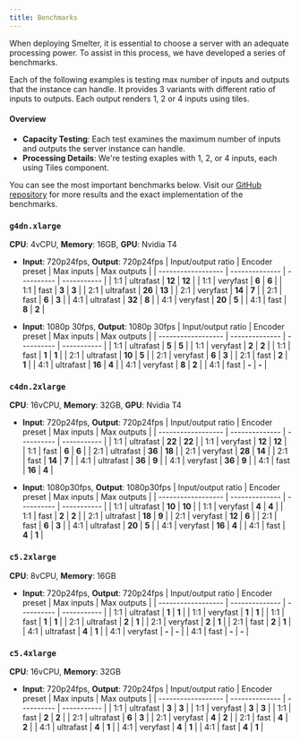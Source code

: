 ```yaml
---
title: Benchmarks
---
```



When deploying Smelter, it is essential to choose a server with an adequate processing power. To assist in this process, we have developed a series of benchmarks.

Each of the following examples is testing max number of inputs and outputs that the instance can handle. It provides 3 variants with different ratio of inputs to outputs. Each output renders 1, 2 or 4 inputs using tiles.

#### Overview

- **Capacity Testing**: Each test examines the maximum number of inputs and outputs the server instance can handle.
- **Processing Details**: We're testing exaples with 1, 2, or 4 inputs, each using Tiles component.

You can see the most important benchmarks below. Visit our [GitHub repository](https://github.com/software-mansion/smelter/tree/master/integration_tests/benchmarks) for more results and the exact implementation of the benchmarks.

### `g4dn.xlarge`

**CPU**: 4vCPU, **Memory**: 16GB, **GPU**: Nvidia T4

- **Input**: 720p24fps, **Output**: 720p24fps
  | Input/output ratio | Encoder preset | Max inputs | Max outputs |
  | ------------------ | -------------- | ---------- | ----------- |
  | 1:1 | ultrafast | **12** | **12** |
  | 1:1 | veryfast | **6** | **6** |
  | 1:1 | fast | **3** | **3** |
  | 2:1 | ultrafast | **26** | **13** |
  | 2:1 | veryfast | **14** | **7** |
  | 2:1 | fast | **6** | **3** |
  | 4:1 | ultrafast | **32** | **8** |
  | 4:1 | veryfast | **20** | **5** |
  | 4:1 | fast | **8** | **2** |

- **Input**: 1080p 30fps, **Output**: 1080p 30fps
  | Input/output ratio | Encoder preset | Max inputs | Max outputs |
  | ------------------ | -------------- | ---------- | ----------- |
  | 1:1 | ultrafast | **5** | **5** |
  | 1:1 | veryfast | **2** | **2** |
  | 1:1 | fast | **1** | **1** |
  | 2:1 | ultrafast | **10** | **5** |
  | 2:1 | veryfast | **6** | **3** |
  | 2:1 | fast | **2** | **1** |
  | 4:1 | ultrafast | **16** | **4** |
  | 4:1 | veryfast | **8** | **2** |
  | 4:1 | fast | **-** | **-** |

### `c4dn.2xlarge`

**CPU**: 16vCPU, **Memory**: 32GB, **GPU**: Nvidia T4

- **Input**: 720p24fps, **Output**: 720p24fps
  | Input/output ratio | Encoder preset | Max inputs | Max outputs |
  | ------------------ | -------------- | ---------- | ----------- |
  | 1:1 | ultrafast | **22** | **22** |
  | 1:1 | veryfast | **12** | **12** |
  | 1:1 | fast | **6** | **6** |
  | 2:1 | ultrafast | **36** | **18** |
  | 2:1 | veryfast | **28** | **14** |
  | 2:1 | fast | **14** | **7** |
  | 4:1 | ultrafast | **36** | **9** |
  | 4:1 | veryfast | **36** | **9** |
  | 4:1 | fast | **16** | **4** |

- **Input**: 1080p30fps, **Output**: 1080p30fps
  | Input/output ratio | Encoder preset | Max inputs | Max outputs |
  | ------------------ | -------------- | ---------- | ----------- |
  | 1:1 | ultrafast | **10** | **10** |
  | 1:1 | veryfast | **4** | **4** |
  | 1:1 | fast | **2** | **2** |
  | 2:1 | ultrafast | **18** | **9** |
  | 2:1 | veryfast | **12** | **6** |
  | 2:1 | fast | **6** | **3** |
  | 4:1 | ultrafast | **20** | **5** |
  | 4:1 | veryfast | **16** | **4** |
  | 4:1 | fast | **4** | **1** |

### `c5.2xlarge`

**CPU**: 8vCPU, **Memory**: 16GB

- **Input**: 720p24fps, **Output**: 720p24fps
  | Input/output ratio | Encoder preset | Max inputs | Max outputs |
  | ------------------ | -------------- | ---------- | ----------- |
  | 1:1 | ultrafast | **1** | **1** |
  | 1:1 | veryfast | **1** | **1** |
  | 1:1 | fast | **1** | **1** |
  | 2:1 | ultrafast | **2** | **1** |
  | 2:1 | veryfast | **2** | **1** |
  | 2:1 | fast | **2** | **1** |
  | 4:1 | ultrafast | **4** | **1** |
  | 4:1 | veryfast | **-** | **-** |
  | 4:1 | fast | **-** | **-** |

### `c5.4xlarge`

**CPU**: 16vCPU, **Memory**: 32GB

- **Input**: 720p24fps, **Output**: 720p24fps
  | Input/output ratio | Encoder preset | Max inputs | Max outputs |
  | ------------------ | -------------- | ---------- | ----------- |
  | 1:1 | ultrafast | **3** | **3** |
  | 1:1 | veryfast | **3** | **3** |
  | 1:1 | fast | **2** | **2** |
  | 2:1 | ultrafast | **6** | **3** |
  | 2:1 | veryfast | **4** | **2** |
  | 2:1 | fast | **4** | **2** |
  | 4:1 | ultrafast | **4** | **1** |
  | 4:1 | veryfast | **4** | **1** |
  | 4:1 | fast | **4** | **1** |

